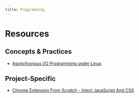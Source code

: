 ```yaml
---
title: Prpgramming
---
```


# Resources

## Concepts & Practices

- [Asynchronous I/O Programming under Linux](https://unixism.net/loti/index.html)


## Project-Specific

- [Chrome Extension From Scratch - Inject JavaScript And CSS](https://www.youtube.com/watch?v=mgFo3fxuUyA)